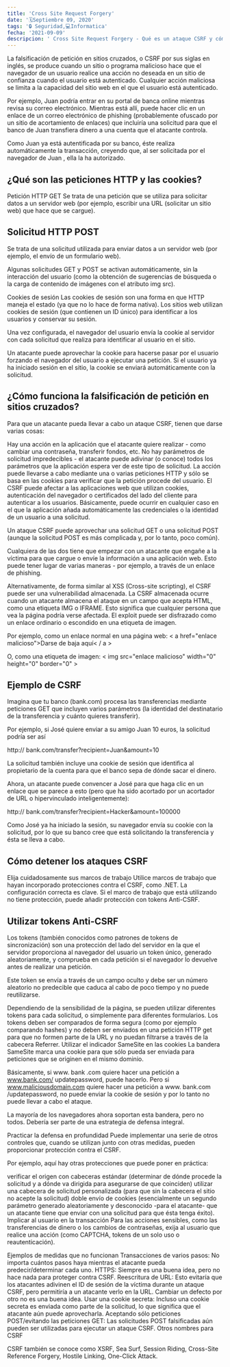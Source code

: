---
title: 'Cross Site Request Forgery'
date: '🗓️Septiembre 09, 2020'
tags: '🔒 Seguridad,💻Informatica'
fecha: '2021-09-09'
descripcion: ' Cross Site Request Forgery - Qué es un ataque CSRF y cómo prevenirlo'
---

La falsificación de petición en sitios cruzados, o CSRF por sus siglas en inglés, se produce cuando un sitio o programa malicioso hace que el navegador de un usuario realice una acción no deseada en un sitio de confianza cuando el usuario está autenticado. Cualquier acción maliciosa se limita a la capacidad del sitio web en el que el usuario está autenticado.

Por ejemplo, Juan podría entrar en su portal de banca online mientras revisa su correo electrónico. Mientras está allí, puede hacer clic en un enlace de un correo electrónico de phishing (probablemente ofuscado por un sitio de acortamiento de enlaces) que incluiría una solicitud para que el banco de Juan transfiera dinero a una cuenta que el atacante controla.

Como Juan ya está autentificada por su banco, éste realiza automáticamente la transacción, creyendo que, al ser solicitada por el navegador de Juan , ella la ha autorizado.

## ¿Qué son las peticiones HTTP y las cookies?
Petición HTTP GET
Se trata de una petición que se utiliza para solicitar datos a un servidor web (por ejemplo, escribir una URL (solicitar un sitio web) que hace que se cargue).

## Solicitud HTTP POST
Se trata de una solicitud utilizada para enviar datos a un servidor web (por ejemplo, el envío de un formulario web).

Algunas solicitudes GET y POST se activan automáticamente, sin la interacción del usuario (como la obtención de sugerencias de búsqueda o la carga de contenido de imágenes con el atributo img src).

Cookies de sesión
Las cookies de sesión son una forma en que HTTP maneja el estado (ya que no lo hace de forma nativa). Los sitios web utilizan cookies de sesión (que contienen un ID único) para identificar a los usuarios y conservar su sesión.

Una vez configurada, el navegador del usuario envía la cookie al servidor con cada solicitud que realiza para identificar al usuario en el sitio.

Un atacante puede aprovechar la cookie para hacerse pasar por el usuario forzando el navegador del usuario a ejecutar una petición. Si el usuario ya ha iniciado sesión en el sitio, la cookie se enviará automáticamente con la solicitud.

## ¿Cómo funciona la falsificación de petición en sitios cruzados?
Para que un atacante pueda llevar a cabo un ataque CSRF, tienen que darse varias cosas:

Hay una acción en la aplicación que el atacante quiere realizar - como cambiar una contraseña, transferir fondos, etc.
No hay parámetros de solicitud impredecibles - el atacante puede adivinar (o conoce) todos los parámetros que la aplicación espera ver de este tipo de solicitud.
La acción puede llevarse a cabo mediante una o varias peticiones HTTP y sólo se basa en las cookies para verificar que la petición procede del usuario.
El CSRF puede afectar a las aplicaciones web que utilizan cookies, autenticación del navegador o certificados del lado del cliente para autenticar a los usuarios. Básicamente, puede ocurrir en cualquier caso en el que la aplicación añada automáticamente las credenciales o la identidad de un usuario a una solicitud.

Un ataque CSRF puede aprovechar una solicitud GET o una solicitud POST (aunque la solicitud POST es más complicada y, por lo tanto, poco común).

Cualquiera de las dos tiene que empezar con un atacante que engañe a la víctima para que cargue o envíe la información a una aplicación web. Esto puede tener lugar de varias maneras - por ejemplo, a través de un enlace de phishing.

Alternativamente, de forma similar al XSS (Cross-site scripting), el CSRF puede ser una vulnerabilidad almacenada. La CSRF almacenada ocurre cuando un atacante almacena el ataque en un campo que acepta HTML, como una etiqueta IMG o IFRAME. Esto significa que cualquier persona que vea la página podría verse afectada.  El exploit puede ser disfrazado como un enlace ordinario o escondido en una etiqueta de imagen.

Por ejemplo, como un enlace normal en una página web: < a href="enlace malicioso">Darse de baja aquí< / a >

O, como una etiqueta de imagen:  < img src="enlace malicioso" width="0" height="0" border="0" >

## Ejemplo de CSRF
Imagina que tu banco (bank.com) procesa las transferencias mediante peticiones GET que incluyen varios parámetros (la identidad del destinatario de la transferencia y cuánto quieres transferir).

Por ejemplo, si José quiere enviar a su amigo Juan 10 euros, la solicitud podría ser así

http:// bank.com/transfer?recipient=Juan&amount=10

La solicitud también incluye una cookie de sesión que identifica al propietario de la cuenta para que el banco sepa de dónde sacar el dinero.

Ahora, un atacante puede convencer a José para que haga clic en un enlace que se parece a esto (pero que ha sido acortado por un acortador de URL o hipervinculado inteligentemente):

http:// bank.com/transfer?recipient=Hacker&amount=100000

Como José ya ha iniciado la sesión, su navegador envía su cookie con la solicitud, por lo que su banco cree que está solicitando la transferencia y ésta se lleva a cabo.

## Cómo detener los ataques CSRF
Elija cuidadosamente sus marcos de trabajo
Utilice marcos de trabajo que hayan incorporado protecciones contra el CSRF, como .NET. La configuración correcta es clave. Si el marco de trabajo que está utilizando no tiene protección, puede añadir protección con tokens Anti-CSRF.

## Utilizar tokens Anti-CSRF
Los tokens (también conocidos como patrones de tokens de sincronización) son una protección del lado del servidor en la que el servidor proporciona al navegador del usuario un token único, generado aleatoriamente, y comprueba en cada petición si el navegador lo devuelve antes de realizar una petición.

Este token se envía a través de un campo oculto y debe ser un número aleatorio no predecible que caduca al cabo de poco tiempo y no puede reutilizarse.

Dependiendo de la sensibilidad de la página, se pueden utilizar diferentes tokens para cada solicitud, o simplemente para diferentes formularios. Los tokens deben ser comparados de forma segura (como por ejemplo comparando hashes) y no deben ser enviados en una petición HTTP get para que no formen parte de la URL y no puedan filtrarse a través de la cabecera Referrer.
Utilizar el indicador SameSite en las cookies
La bandera SameSite marca una cookie para que sólo pueda ser enviada para peticiones que se originen en el mismo dominio.

Básicamente, si www. bank .com quiere hacer una petición a www.bank.com/ updatepassword, puede hacerlo. Pero si www.maliciousdomain.com quiere hacer una petición a www. bank.com /updatepassword, no puede enviar la cookie de sesión y por lo tanto no puede llevar a cabo el ataque.

La mayoría de los navegadores ahora soportan esta bandera, pero no todos. Debería ser parte de una estrategia de defensa integral.

Practicar la defensa en profundidad
Puede implementar una serie de otros controles que, cuando se utilizan junto con otras medidas, pueden proporcionar protección contra el CSRF.

Por ejemplo, aquí hay otras protecciones que puede poner en práctica:

verificar el origen con cabeceras estándar (determinar de dónde procede la solicitud y a dónde va dirigida para asegurarse de que coinciden)
utilizar una cabecera de solicitud personalizada (para que sin la cabecera el sitio no acepte la solicitud)
doble envío de cookies (esencialmente un segundo parámetro generado aleatoriamente y desconocido -para el atacante- que un atacante tiene que enviar con una solicitud para que ésta tenga éxito).
Implicar al usuario en la transacción
Para las acciones sensibles, como las transferencias de dinero o los cambios de contraseñas, exija al usuario que realice una acción (como CAPTCHA, tokens de un solo uso o reautenticación).

Ejemplos de medidas que no funcionan
Transacciones de varios pasos: No importa cuántos pasos haya mientras el atacante pueda predecir/determinar cada uno.
HTTPS: Siempre es una buena idea, pero no hace nada para proteger contra CSRF.
Reescritura de URL: Esto evitaría que los atacantes adivinen el ID de sesión de la víctima durante un ataque CSRF, pero permitiría a un atacante verlo en la URL. Cambiar un defecto por otro no es una buena idea.
Usar una cookie secreta: Incluso una cookie secreta es enviada como parte de la solicitud, lo que significa que el atacante aún puede aprovecharla.
Aceptando sólo peticiones POST/evitando las peticiones GET: Las solicitudes POST falsificadas aún pueden ser utilizadas para ejecutar un ataque CSRF.
Otros nombres para CSRF

CSRF también se conoce como XSRF, Sea Surf, Session Riding, Cross-Site Reference Forgery, Hostile Linking, One-Click Attack.